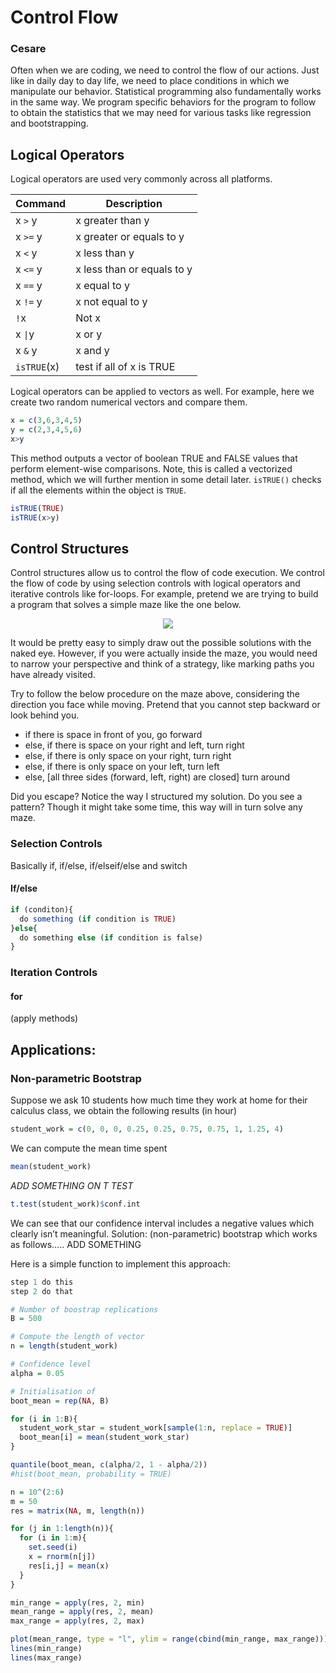 # Control Flow {#control}

### Cesare 


Often when we are coding, we need to control the flow of our actions. Just like in daily day to day life, we need to place conditions in which we manipulate our behavior. Statistical programming also fundamentally works in the same way. We program specific behaviors for the program to follow to obtain the statistics that we may need for various tasks like regression and bootstrapping. 

## Logical Operators

Logical operators are used very commonly across all platforms. 

| Command     | Description                |
|-------------|----------------------------|
| x `>` y     | x greater than y           |
| x `>=` y    | x greater or equals to y   |
| x `<` y     | x less than y              |
| x `<=` y    | x less than or equals to y |
| x `==` y    | x equal to y               |
| x `!=` y    | x not equal to y           |
| `!`x        | Not x                      |
| x `| `y     | x or y                     |
| x `&` y     | x and y                    |
| `isTRUE`(x) | test if all of x is TRUE   |

Logical operators can be applied to vectors as well. For example, here we create two random numerical vectors and compare them. 

```r
x = c(3,6,3,4,5)
y = c(2,3,4,5,6)
x>y
```

This method outputs a vector of boolean TRUE and FALSE values that perform element-wise comparisons. Note, this is called a vectorized method, which we will further mention in some detail later. `isTRUE()` checks if all the elements within the object is `TRUE`. 

```r
isTRUE(TRUE)
isTRUE(x>y)
```

## Control Structures

Control structures allow us to control the flow of code execution. We control the flow of code by using selection controls with logical operators and iterative controls like for-loops. For example, pretend we are trying to build a program that solves a simple maze like the one below. 

<center>![](../images/maze.jpg)</center>

It would be pretty easy to simply draw out the possible solutions with the naked eye. However, if you were actually inside the maze, you would need to narrow your perspective and think of a strategy, like marking paths you have already visited. 

Try to follow the below procedure on the maze above, considering the direction you face while moving. Pretend that you cannot step backward or look behind you. 

- if there is space in front of you, go forward 
- else, if there is space on your right and left, turn right 
- else, if there is only space on your right, turn right 
- else, if there is only space on your left, turn left
- else, [all three sides (forward, left, right) are closed] turn around

Did you escape? Notice the way I structured my solution. Do you see a pattern? Though it might take some time, this way will in turn solve any maze. 

### Selection Controls

Basically if, if/else, if/elseif/else and switch

#### If/else

```r
if (conditon){
  do something (if condition is TRUE)
}else{
  do something else (if condition is false)
}
```

### Iteration Controls

#### for {#forloop}

(apply methods)

## Applications: 



### Non-parametric Bootstrap

Suppose we ask 10 students how much time they work at home for their calculus class, we obtain the following results (in hour)

```r
student_work = c(0, 0, 0, 0.25, 0.25, 0.75, 0.75, 1, 1.25, 4)
```

We can compute the mean time spent

```r
mean(student_work)
```

*ADD SOMETHING ON T TEST*

```r
t.test(student_work)$conf.int
```

We can see that our confidence interval includes a negative values which clearly isn't meaningful. Solution: (non-parametric) bootstrap which works as follows..... ADD SOMETHING

Here is a simple function to implement this approach:


```r
step 1 do this
step 2 do that
```
```r
# Number of boostrap replications
B = 500

# Compute the length of vector
n = length(student_work)

# Confidence level
alpha = 0.05

# Initialisation of 
boot_mean = rep(NA, B)

for (i in 1:B){
  student_work_star = student_work[sample(1:n, replace = TRUE)]
  boot_mean[i] = mean(student_work_star)
}

quantile(boot_mean, c(alpha/2, 1 - alpha/2))
#hist(boot_mean, probability = TRUE)

```

```r
n = 10^(2:6)
m = 50
res = matrix(NA, m, length(n))

for (j in 1:length(n)){
  for (i in 1:m){
    set.seed(i)
    x = rnorm(n[j])
    res[i,j] = mean(x)
  }
}

min_range = apply(res, 2, min)
mean_range = apply(res, 2, mean)
max_range = apply(res, 2, max)

plot(mean_range, type = "l", ylim = range(cbind(min_range, max_range)))
lines(min_range)
lines(max_range)
```